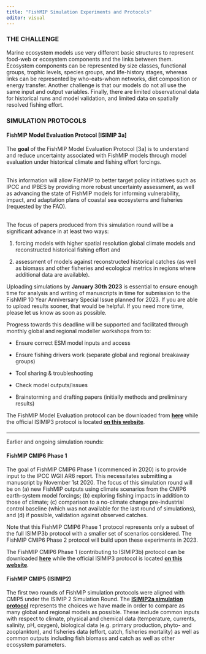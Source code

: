 ```yaml
---
title: "FishMIP Simulation Experiments and Protocols"
editor: visual
---
```


### THE CHALLENGE

Marine ecosystem models use very different basic structures to represent food-web or ecosystem components and the links between them. Ecosystem components can be represented by size classes, functional groups, trophic levels, species groups, and life-history stages, whereas links can be represented by who-eats-whom networks, diet composition or energy transfer. Another challenge is that our models do not all use the same input and output variables. Finally, there are limited observational data for historical runs and model validation, and limited data on spatially resolved fishing effort.

### SIMULATION PROTOCOLS

#### **FishMIP Model Evaluation Protocol \[ISIMIP 3a\]**

The **goal** of the FishMIP Model Evaluation Protocol \[3a\] is to understand and reduce uncertainty associated with FishMIP models through model evaluation under historical climate and fishing effort forcings.

\
This information will allow FishMIP to better target policy initiatives such as IPCC and IPBES by providing more robust uncertainty assessment, as well as advancing the state of FishMIP models for informing vulnerability, impact, and adaptation plans of coastal sea ecosystems and fisheries (requested by the FAO).

\
The focus of papers produced from this simulation round will be a significant advance in at least two ways:

1.  forcing models with higher spatial resolution global climate models and reconstructed historical fishing effort and

2.  assessment of models against reconstructed historical catches (as well as biomass and other fisheries and ecological metrics in regions where additional data are available).

Uploading simulations by **January 30th 2023** is essential to ensure enough time for analysis and writing of manuscripts in time for submission to the FishMIP 10 Year Anniversary Special Issue planned for 2023. If you are able to upload results sooner, that would be helpful. If you need more time, please let us know as soon as possible.

Progress towards this deadline will be supported and facilitated through monthly global and regional modeller workshops from to:

-   Ensure correct ESM model inputs and access

-   Ensure fishing drivers work (separate global and regional breakaway groups)

-   Tool sharing & troubleshooting

-   Check model outputs/issues

-   Brainstorming and drafting papers (initially methods and preliminary results)

The FishMIP Model Evaluation protocol can be downloaded from [**here**](https://github.com/Fish-MIP/FishMIP_2022_3a_Protocol) while the official ISIMIP3 protocol is located [**on this website**](https://protocol.isimip.org/#ISIMIP3a/marine-fishery_global/marine-fishery_regional).

#### 

------------------------------------------------------------------------

Earlier and ongoing simulation rounds:

#### **FishMIP CMIP6 Phase 1**

The goal of FishMIP CMIP6 Phase 1 (commenced in 2020) is to provide input to the IPCC WGII AR6 report. This necessitates submitting a manuscript by November 1st 2020. The focus of this simulation round will be on (a) new FishMIP outputs using climate scenarios from the CMIP6 earth-system model forcings; (b) exploring fishing impacts in addition to those of climate; (c) comparison to a no-climate change pre-industrial control baseline (which was not available for the last round of simulations), and (d) if possible, validation against observed catches.

Note that this FishMIP CMIP6 Phase 1 protocol represents only a subset of the full ISIMIP3b protocol with a smaller set of scenarios considered. The FishMIP CMIP6 Phase 2 protocol will build upon these experiments in 2023.

The FishMIP CMIP6 Phase 1 (contributing to ISIMIP3b) protocol can be downloaded [**here**](https://www.isimip.org/documents/483/FishMIP_Phase1_2020_CMIP6_runs_protocol_v1.0.pdf) while the official ISIMIP3 protocol is located [**on this website**](https://protocol.isimip.org/).

#### **FishMIP CMIP5 (ISIMIP2)**

The first two rounds of FishMIP simulation protocols were aligned with CMIP5 under the ISIMIP 2 Simulation Round. The [**ISIMIP2a simulation protocol**](https://www.isimip.org/protocol/2a) represents the choices we have made in order to compare as many global and regional models as possible. These include common inputs with respect to climate, physical and chemical data (temperature, currents, salinity, pH, oxygen), biological data (e.g. primary production, phyto- and zooplankton), and fisheries data (effort, catch, fisheries mortality) as well as common outputs including fish biomass and catch as well as other ecosystem parameters.
